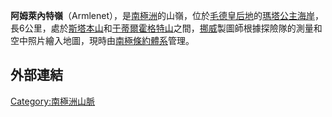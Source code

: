 '''阿姆萊內特嶺'''（Armlenet），是[[南極洲|南極洲]]的山嶺，位於[[毛德皇后地|毛德皇后地]]的[[瑪塔公主海岸|瑪塔公主海岸]]，長6公里，處於[[斯塔本山|斯塔本山]]和[[于蒂爾霍格特山|于蒂爾霍格特山]]之間，[[挪威|挪威]]製圖師根據探險隊的測量和空中照片繪入地圖，現時由[[南極條約體系|南極條約體系]]管理。

==外部連結==
{{cite gnis | type = antarid | id = 594| name = Armlenet Ridge | accessdate = 2011-05-12}}

{{Coord|71|59|S|2|52|E|source:GNIS|display=title}}

{{Antarctica-geo-stub}}
[[Category:南極洲山脈|Category:南極洲山脈]]